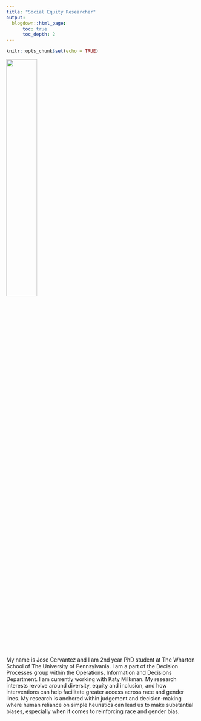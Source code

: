 ```yaml
---
title: "Social Equity Researcher"
output:
  blogdown::html_page:
      toc: true
      toc_depth: 2
---
```


```r
knitr::opts_chunk$set(echo = TRUE)
```


![](/qualtrics_files/jose.jpg){width=40%}

My name is Jose Cervantez and I am 2nd year PhD student at The Wharton School of The University of Pennsylvania. I am a part of the Decision Processes group within the Operations, Information and Decisions Department. I am currently working with Katy Milkman. My research interests revolve around diversity, equity and inclusion, and how interventions can help facilitate greater access across race and gender lines. My research is anchored within judgement and decision-making where human reliance on simple heuristics can lead us to make substantial biases, especially when it comes to reinforcing race and gender bias.

